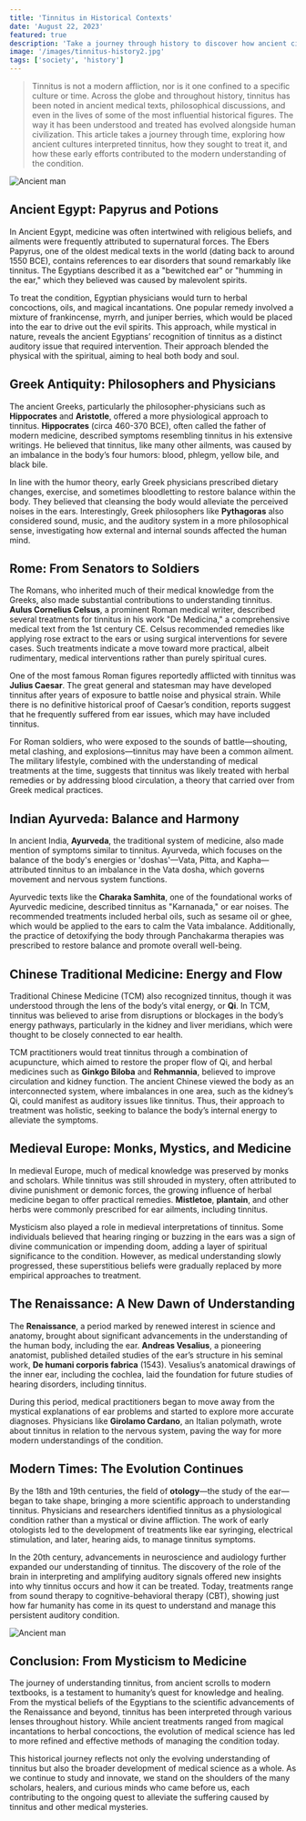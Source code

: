 ```yaml
---
title: 'Tinnitus in Historical Contexts'
date: 'August 22, 2023'
featured: true
description: 'Take a journey through history to discover how ancient civilizations understood and interpreted tinnitus in their cultures.'
image: '/images/tinnitus-history2.jpg'
tags: ['society', 'history']
---
```


<Blockquote>
  Tinnitus is not a modern affliction, nor is it one confined to a specific
  culture or time. Across the globe and throughout history, tinnitus has been
  noted in ancient medical texts, philosophical discussions, and even in the
  lives of some of the most influential historical figures. The way it has been
  understood and treated has evolved alongside human civilization. This article
  takes a journey through time, exploring how ancient cultures interpreted
  tinnitus, how they sought to treat it, and how these early efforts contributed
  to the modern understanding of the condition.
</Blockquote>

<Image src="/images/tinnitus-history2.jpg" alt="Ancient man" />

## <Highlighter>Ancient Egypt: Papyrus and Potions</Highlighter>

In Ancient Egypt, medicine was often intertwined with religious beliefs, and ailments were frequently attributed to supernatural forces. The Ebers Papyrus, one of the oldest medical texts in the world (dating back to around 1550 BCE), contains references to ear disorders that sound remarkably like tinnitus. The Egyptians described it as a "bewitched ear" or "humming in the ear," which they believed was caused by malevolent spirits.

To treat the condition, Egyptian physicians would turn to herbal concoctions, oils, and magical incantations. One popular remedy involved a mixture of frankincense, myrrh, and juniper berries, which would be placed into the ear to drive out the evil spirits. This approach, while mystical in nature, reveals the ancient Egyptians’ recognition of tinnitus as a distinct auditory issue that required intervention. Their approach blended the physical with the spiritual, aiming to heal both body and soul.

<AdComponent />

## <Highlighter>Greek Antiquity: Philosophers and Physicians</Highlighter>

The ancient Greeks, particularly the philosopher-physicians such as **Hippocrates** and **Aristotle**, offered a more physiological approach to tinnitus. **Hippocrates** (circa 460-370 BCE), often called the father of modern medicine, described symptoms resembling tinnitus in his extensive writings. He believed that tinnitus, like many other ailments, was caused by an imbalance in the body’s four humors: blood, phlegm, yellow bile, and black bile.

In line with the humor theory, early Greek physicians prescribed dietary changes, exercise, and sometimes bloodletting to restore balance within the body. They believed that cleansing the body would alleviate the perceived noises in the ears. Interestingly, Greek philosophers like **Pythagoras** also considered sound, music, and the auditory system in a more philosophical sense, investigating how external and internal sounds affected the human mind.

## <Highlighter>Rome: From Senators to Soldiers</Highlighter>

The Romans, who inherited much of their medical knowledge from the Greeks, also made substantial contributions to understanding tinnitus. **Aulus Cornelius Celsus**, a prominent Roman medical writer, described several treatments for tinnitus in his work "De Medicina," a comprehensive medical text from the 1st century CE. Celsus recommended remedies like applying rose extract to the ears or using surgical interventions for severe cases. Such treatments indicate a move toward more practical, albeit rudimentary, medical interventions rather than purely spiritual cures.

One of the most famous Roman figures reportedly afflicted with tinnitus was **Julius Caesar**. The great general and statesman may have developed tinnitus after years of exposure to battle noise and physical strain. While there is no definitive historical proof of Caesar’s condition, reports suggest that he frequently suffered from ear issues, which may have included tinnitus.

For Roman soldiers, who were exposed to the sounds of battle—shouting, metal clashing, and explosions—tinnitus may have been a common ailment. The military lifestyle, combined with the understanding of medical treatments at the time, suggests that tinnitus was likely treated with herbal remedies or by addressing blood circulation, a theory that carried over from Greek medical practices.

## <Highlighter>Indian Ayurveda: Balance and Harmony</Highlighter>

In ancient India, **Ayurveda**, the traditional system of medicine, also made mention of symptoms similar to tinnitus. Ayurveda, which focuses on the balance of the body's energies or 'doshas'—Vata, Pitta, and Kapha—attributed tinnitus to an imbalance in the Vata dosha, which governs movement and nervous system functions.

Ayurvedic texts like the **Charaka Samhita**, one of the foundational works of Ayurvedic medicine, described tinnitus as "Karnanada," or ear noises. The recommended treatments included herbal oils, such as sesame oil or ghee, which would be applied to the ears to calm the Vata imbalance. Additionally, the practice of detoxifying the body through Panchakarma therapies was prescribed to restore balance and promote overall well-being.

<AdComponent />

## <Highlighter>Chinese Traditional Medicine: Energy and Flow</Highlighter>

Traditional Chinese Medicine (TCM) also recognized tinnitus, though it was understood through the lens of the body’s vital energy, or **Qi**. In TCM, tinnitus was believed to arise from disruptions or blockages in the body’s energy pathways, particularly in the kidney and liver meridians, which were thought to be closely connected to ear health.

TCM practitioners would treat tinnitus through a combination of acupuncture, which aimed to restore the proper flow of Qi, and herbal medicines such as **Ginkgo Biloba** and **Rehmannia**, believed to improve circulation and kidney function. The ancient Chinese viewed the body as an interconnected system, where imbalances in one area, such as the kidney’s Qi, could manifest as auditory issues like tinnitus. Thus, their approach to treatment was holistic, seeking to balance the body’s internal energy to alleviate the symptoms.

## <Highlighter>Medieval Europe: Monks, Mystics, and Medicine</Highlighter>

In medieval Europe, much of medical knowledge was preserved by monks and scholars. While tinnitus was still shrouded in mystery, often attributed to divine punishment or demonic forces, the growing influence of herbal medicine began to offer practical remedies. **Mistletoe**, **plantain**, and other herbs were commonly prescribed for ear ailments, including tinnitus.

Mysticism also played a role in medieval interpretations of tinnitus. Some individuals believed that hearing ringing or buzzing in the ears was a sign of divine communication or impending doom, adding a layer of spiritual significance to the condition. However, as medical understanding slowly progressed, these superstitious beliefs were gradually replaced by more empirical approaches to treatment.

## <Highlighter>The Renaissance: A New Dawn of Understanding</Highlighter>

The **Renaissance**, a period marked by renewed interest in science and anatomy, brought about significant advancements in the understanding of the human body, including the ear. **Andreas Vesalius**, a pioneering anatomist, published detailed studies of the ear’s structure in his seminal work, **De humani corporis fabrica** (1543). Vesalius’s anatomical drawings of the inner ear, including the cochlea, laid the foundation for future studies of hearing disorders, including tinnitus.

During this period, medical practitioners began to move away from the mystical explanations of ear problems and started to explore more accurate diagnoses. Physicians like **Girolamo Cardano**, an Italian polymath, wrote about tinnitus in relation to the nervous system, paving the way for more modern understandings of the condition.

<AdComponent />

## <Highlighter>Modern Times: The Evolution Continues</Highlighter>

By the 18th and 19th centuries, the field of **otology**—the study of the ear—began to take shape, bringing a more scientific approach to understanding tinnitus. Physicians and researchers identified tinnitus as a physiological condition rather than a mystical or divine affliction. The work of early otologists led to the development of treatments like ear syringing, electrical stimulation, and later, hearing aids, to manage tinnitus symptoms.

In the 20th century, advancements in neuroscience and audiology further expanded our understanding of tinnitus. The discovery of the role of the brain in interpreting and amplifying auditory signals offered new insights into why tinnitus occurs and how it can be treated. Today, treatments range from sound therapy to cognitive-behavioral therapy (CBT), showing just how far humanity has come in its quest to understand and manage this persistent auditory condition.

<Image src="/images/tinnitus-history.jpg" alt="Ancient man" />

## <Highlighter>Conclusion: From Mysticism to Medicine</Highlighter>

The journey of understanding tinnitus, from ancient scrolls to modern textbooks, is a testament to humanity’s quest for knowledge and healing. From the mystical beliefs of the Egyptians to the scientific advancements of the Renaissance and beyond, tinnitus has been interpreted through various lenses throughout history. While ancient treatments ranged from magical incantations to herbal concoctions, the evolution of medical science has led to more refined and effective methods of managing the condition today.

This historical journey reflects not only the evolving understanding of tinnitus but also the broader development of medical science as a whole. As we continue to study and innovate, we stand on the shoulders of the many scholars, healers, and curious minds who came before us, each contributing to the ongoing quest to alleviate the suffering caused by tinnitus and other medical mysteries.
